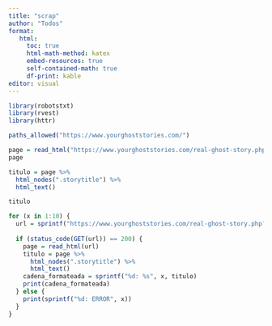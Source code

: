 ```yaml
---
title: "scrap"
author: "Todos"
format:
   html:
     toc: true
     html-math-method: katex
     embed-resources: true
     self-contained-math: true
     df-print: kable
editor: visual
---
```


```r
library(robotstxt)
library(rvest)
library(httr)
```

```r
paths_allowed("https://www.yourghoststories.com/")
```

```r
page = read_html("https://www.yourghoststories.com/real-ghost-story.php?story=1")
page
```

```r
titulo = page %>%
  html_nodes(".storytitle") %>%
  html_text()

titulo
```

```r
for (x in 1:10) {
  url = sprintf("https://www.yourghoststories.com/real-ghost-story.php?story=%d", x)
  
  if (status_code(GET(url)) == 200) {
    page = read_html(url)
    titulo = page %>%
      html_nodes(".storytitle") %>%
      html_text()
    cadena_formateada = sprintf("%d: %s", x, titulo)
    print(cadena_formateada)
  } else {
    print(sprintf("%d: ERROR", x))
  }
}
```
